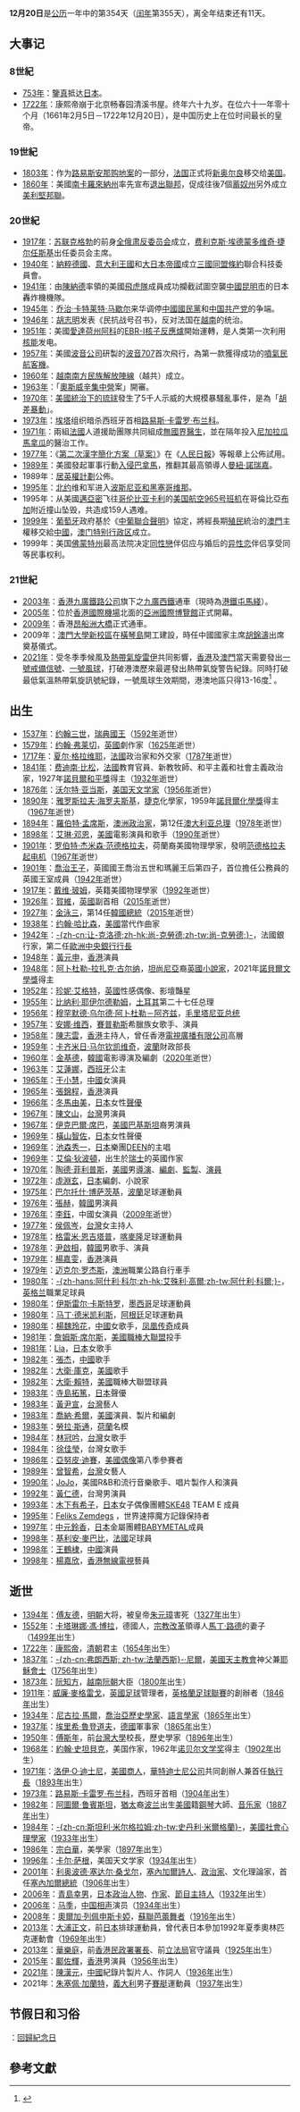 {{noteTA
|1=zh-hans:马哈蒂尔·本·穆罕默德; zh-hant:馬哈蒂爾·本·穆罕默德; zh-sg:马哈迪·莫哈未;
}}
{{DayInMonth|12}}

'''12月20日'''是[[公历|公历]]一年中的第354天（[[闰年|闰年]]第355天），离全年结束还有11天。

== 大事记 ==
=== 8世紀 ===
* [[753年|753年]]：[[鑒真|鑒真]]抵达[[日本|日本]]。
* [[1722年|1722年]]：康熙帝崩于北京畅春园清溪书屋。终年六十九岁。在位六十一年零十个月（1661年2月5日－1722年12月20日），是中国历史上在位时间最长的皇帝。

=== 19世紀 ===
* [[1803年|1803年]]：作为[[路易斯安那購地|路易斯安那购地案]]的一部分，[[法国|法国]]正式将[[新奥尔良|新奥尔良]]移交给[[美国|美国]]。
* [[1860年|1860年]]：美國[[南卡羅來納州|南卡羅來納州]]率先宣布[[南北戰爭|退出聯邦]]，促成往後7個[[蓄奴州與自由州|蓄奴州]]另外成立[[美利堅邦聯|美利堅邦聯]]。

=== 20世紀 ===
* [[1917年|1917年]]：[[苏联|苏联]][[克格勃|克格勃]]的前身[[全俄肃反委员会|全俄肃反委员会]]成立，[[费利克斯·埃德蒙多维奇·捷尔任斯基|费利克斯·埃德蒙多维奇·捷尔任斯基]]出任委员会主席。
* [[1940年|1940年]]：[[納粹德國|納粹德國]]、[[意大利王國|意大利王國]]和[[大日本帝國|大日本帝國]]成立[[三國同盟條約|三國同盟條約]]聯合科技委員會。
* [[1941年|1941年]]：由[[陳納德|陳納德]]率領的美國[[飛虎隊|飛虎隊]]成員成功攔截試圖空襲[[中國|中國]][[昆明市|昆明市]]的日本轟炸機機隊。
* [[1945年|1945年]]：[[乔治·卡特莱特·马歇尔|乔治·卡特莱特·马歇尔]]来华调停[[中國國民黨|中國國民黨]]和[[中国共产党|中国共产党]]的争端。
* [[1946年|1946年]]：[[胡志明|胡志明]]发表《民抗战号召书》，反对法国在[[越南|越南]]的统治。
* [[1951年|1951年]]：美國[[愛達荷州|愛達荷州]][[阿科_(愛達荷州)|阿科]]的[[EBR-I|EBR-I]][[核子反應爐|核子反應爐]]開始運轉，是人类第一次利用[[核動力|核能]]发电。
* [[1957年|1957年]]：美國[[波音公司|波音公司]]研製的[[波音707|波音707]]首次飛行，為第一款獲得成功的[[噴射機|噴氣民航客機]]。
* [[1960年|1960年]]：[[越南南方民族解放陣線|越南南方民族解放陣線]]（越共）成立。
* [[1963年|1963年]]：「[[奧斯威辛集中營|奧斯威辛集中營]]案」開審。
* [[1970年|1970年]]：[[美國統治琉球時期|美國統治下的琉球]]發生了5千人示威的大規模暴騷亂事件，是為「[[胡差暴動|胡差暴動]]」。
* [[1973年|1973年]]：[[埃塔|埃塔]]组织暗杀西班牙首相[[路易斯·卡雷罗·布兰科|路易斯·卡雷罗·布兰科]]。
* [[1971年|1971年]]：兩組[[法國|法國]]人道援助團隊共同組成[[無國界醫生|無國界醫生]]，並在隔年投入[[尼加拉瓜|尼加拉瓜]][[馬拿瓜|馬拿瓜]]的醫治工作。
* [[1977年|1977年]]：《[[二簡字|第二次漢字簡化方案（草案）]]》在《[[人民日報|人民日報]]》等報章上公佈試用。
* [[1989年|1989年]]：美國發起軍事行動[[美國入侵巴拿馬|入侵巴拿馬]]，推翻其最高領導人[[曼紐·諾瑞嘉|曼紐·諾瑞嘉]]。
* 1989年：[[居英權計劃|居英權計劃]]公佈。
* [[1995年|1995年]]：[[北大西洋公约组织|北约]]维和军进入[[波斯尼亚和黑塞哥维那|波斯尼亚和黑塞哥维那]]。
* 1995年：从美國[[邁亞密|邁亞密]]飞往[[哥伦比亚|哥伦比亚]][[卡利|卡利]]的[[美國航空965號班機空難|美国航空965号班机]]在哥倫比亞[[布加|布加]]附近撞山坠毁，共造成159人遇难。
* [[1999年|1999年]]：[[葡萄牙|葡萄牙]]政府基於《[[中葡聯合聲明|中葡聯合聲明]]》協定，將經長期[[殖民|殖民]]統治的[[澳門|澳門]]主權移交給[[中國|中國]]，[[澳门特别行政区|澳门特别行政区]]成立。
* 1999年：美国[[佛蒙特州|佛蒙特州]]最高法院决定[[同性戀|同性戀]]伴侣应与婚后的[[异性恋|异性恋]]伴侣享受同等民事权利。

=== 21世紀 ===
* [[2003年|2003年]]：[[香港|香港]][[九廣鐵路公司|九廣鐵路公司]]旗下之[[西鐵綫|九廣西鐵]]通車（現時為[[港鐵|港鐵]][[屯馬綫|屯馬綫]]）。
* [[2005年|2005年]]：位於[[香港國際機場|香港國際機場]]北面的[[亞洲國際博覽館|亞洲國際博覽館]]正式開幕。
* [[2009年|2009年]]：香港[[昂船洲大橋|昂船洲大橋]]正式通車。
* 2009年：[[澳門大學|澳門大學]][[澳門大學新校區|新校區]]在[[橫琴島|橫琴島]]開工建設，時任中國國家主席[[胡錦濤|胡錦濤]]出席奠基儀式。
* [[2021年|2021年]]：受冬季季候風及[[颱風雷伊_(2021年)|熱帶氣旋雷伊]]共同影響，[[香港|香港]]及[[澳門|澳門]]當天需要發出[[一號戒備信號|一號戒備信號]]、[[一號風球_(澳門)|一號風球]]，打破港澳歷來最遲發出熱帶氣旋警告紀錄。同時打破最低氣溫熱帶氣旋訊號紀錄，一號風球生效期間，港澳地區只得13-16度<ref>{{Cite web|title=如果加埋個寒警就真係難得之中嘅難得一見|url=https://www.facebook.com/photo.php?fbid=3312442542316760&set=p.3312442542316760&type=3|date=2021-12-20|newspaper=香港地下天文台Facebook}}</ref> 。

== 出生 ==
* [[1537年|1537年]]：[[约翰三世_(瑞典)|约翰三世]]，[[瑞典國王|瑞典國王]]（[[1592年|1592年]]逝世）
* [[1579年|1579年]]：[[约翰·弗莱切|约翰·弗莱切]]，[[英國|英國]]劇作家（[[1625年|1625年]]逝世）
* [[1717年|1717年]]：[[夏尔·格拉维耶_(韦尔热纳伯爵)|夏尔·格拉维耶]]，[[法國|法國]]政治家和外交家（[[1787年|1787年]]逝世）
* [[1841年|1841年]]：[[费迪南·比松|费迪南·比松]]，[[法國|法國]]教育官員、新教牧師、和平主義和社會主義政治家，1927年[[諾貝爾和平獎|諾貝爾和平獎]]得主（[[1932年|1932年]]逝世）
* [[1876年|1876年]]：[[沃尔特·亚当斯|沃尔特·亚当斯]]，[[美国|美国]][[天文学家|天文学家]]（[[1956年|1956年]]逝世）
* [[1890年|1890年]]：[[雅罗斯拉夫·海罗夫斯基|雅罗斯拉夫·海罗夫斯基]]，[[捷克|捷克]]化學家，1959年[[諾貝爾化學獎|諾貝爾化學獎]]得主（[[1967年|1967年]]逝世）
* [[1894年|1894年]]：[[羅伯特·孟席斯|羅伯特·孟席斯]]，[[澳洲|澳洲]][[政治家|政治家]]，第12任[[澳大利亚总理|澳大利亚总理]]（[[1978年|1978年]]逝世）
* [[1898年|1898年]]：[[艾琳·邓恩|艾琳·邓恩]]，[[美國|美國]]電影演員和歌手（[[1990年|1990年]]逝世）
* [[1901年|1901年]]：[[罗伯特·杰米森·范德格拉夫|罗伯特·杰米森·范德格拉夫]]，荷蘭裔美國物理學家，發明[[范德格拉夫起电机|范德格拉夫起电机]]（[[1967年|1967年]]逝世）
* [[1901年|1901年]]：[[喬治王子_(肯特公爵)|喬治王子]]，英國國王喬治五世和瑪麗王后第四子，首位擔任公務員的英國王室成員（[[1942年|1942年]]逝世）
* [[1917年|1917年]]：[[戴维·玻姆|戴维·玻姆]]，英籍美國物理學家（[[1992年|1992年]]逝世）
* [[1926年|1926年]]：[[賀維|賀維]]，[[英國|英國]]副首相（[[2015年|2015年]]逝世）
* [[1927年|1927年]]：[[金泳三|金泳三]]，第14任[[韓國總統|韓國總統]]（[[2015年|2015年]]逝世）
* [[1938年|1938年]]：[[约翰·哈比森|约翰·哈比森]]，[[美國|美國]]當代作曲家
* [[1942年|1942年]]：[[让-克洛德·特里谢|-{zh-cn:让-克洛德;zh-hk:尚-克勞德;zh-tw:尚-克勞德;}-]]，法國銀行家，第二任[[歐洲中央銀行行長|歐洲中央銀行行長]]
* [[1948年|1948年]]：[[黃元申|黃元申]]，[[香港|香港]]演員
* [[1948年|1948年]]：[[阿卜杜勒-拉扎克·古尔纳|阿卜杜勒-拉扎克·古尔纳]]，[[坦尚尼亞|坦尚尼亞]]裔[[英國|英國]][[小說家|小說家]]，2021年[[諾貝爾文學獎|諾貝爾文學獎]]得主
* [[1952年|1952年]]：[[珍妮·艾格特|珍妮·艾格特]]，[[英國|英國]]性感偶像、影壇豔星
* [[1955年|1955年]]：[[比纳利·耶伊尔德勒姆|比纳利·耶伊尔德勒姆]]，[[土耳其|土耳其]]第二十七任总理
* [[1956年|1956年]]：[[穆罕默德·乌尔德·阿卜杜勒－阿齐兹|穆罕默德·乌尔德·阿卜杜勒－阿齐兹]]，[[毛里塔尼亚总统|毛里塔尼亚总统]]
* [[1957年|1957年]]：[[安娜·维西|安娜·维西]]，[[賽普勒斯|賽普勒斯]]希臘族女歌手、演員
* [[1958年|1958年]]：[[陳志雲|陳志雲]]，[[香港|香港]]主持人，曾任香港[[電視廣播有限公司|電視廣播有限公司]]高層
* [[1959年|1959年]]：[[卡齐米日·马尔钦凯维奇|卡齐米日·马尔钦凯维奇]]，[[波蘭|波蘭]]財政部長
* [[1960年|1960年]]：[[金基德|金基德]]，[[韓國|韓國]]電影導演及編劇（[[2020年|2020年]]逝世）
* [[1963年|1963年]]：[[艾蓮娜_(西班牙公主)|艾蓮娜]]，[[西班牙|西班牙]]公主
* [[1965年|1965年]]：[[于小慧|于小慧]]，[[中國|中國]]女演員
* [[1965年|1965年]]：[[張錦程|張錦程]]，[[香港|香港]]演員
* [[1966年|1966年]]：[[冬馬由美|冬馬由美]]，[[日本|日本]]女性[[日本配音員|聲優]]
* [[1967年|1967年]]：[[陈文山_(演员)|陳文山]]，[[台灣|台灣]]男演員
* [[1967年|1967年]]：[[伊克巴爾·席巴|伊克巴爾·席巴]]，[[美國|美國]][[巴基斯坦|巴基斯坦]]裔男演員
* [[1969年|1969年]]：[[橫山智佐|橫山智佐]]，[[日本|日本]]女性聲優
* [[1969年|1969年]]：[[池森秀一|池森秀一]]，[[日本|日本]]樂團[[DEEN|DEEN]]的主唱
* [[1969年|1969年]]：[[艾倫·狄波頓|艾倫·狄波頓]]，出生於[[瑞士|瑞士]]的英國作家
* [[1970年|1970年]]：[[陶德·菲利普斯|陶德·菲利普斯]]，[[美國|美國]]男[[導演|導演]]、[[編劇|編劇]]、[[監製|監製]]、[[演員|演員]]
* [[1972年|1972年]]：[[虛淵玄|虛淵玄]]，[[日本|日本]]編劇、小說家
* [[1975年|1975年]]：[[巴尔托什·博萨茨基|巴尔托什·博萨茨基]]，[[波蘭|波蘭]]足球運動員
* [[1976年|1976年]]：[[張赫|張赫]]，[[韓國|韓國]]男演員
* [[1976年|1976年]]：[[李钰_(演员)|李鈺]]，中國女演員（[[2009年|2009年]]逝世）
* [[1977年|1977年]]：[[侯佩岑|侯佩岑]]，[[台灣|台灣]]女主持人
* [[1978年|1978年]]：[[格雷米·恩吉塔普|格雷米·恩吉塔普]]，[[喀麥隆|喀麥隆]]足球運動員
* [[1978年|1978年]]：[[尹啟相|尹啟相]]，[[韓國|韓國]]男歌手、演員
* [[1979年|1979年]]：[[楊嘉雯|楊嘉雯]]，[[香港|香港]]演員
* [[1979年|1979年]]：[[迈克尔·罗杰斯|迈克尔·罗杰斯]]，[[澳洲|澳洲]]職業公路自行車手
* [[1980年|1980年]]：[[艾殊利·高爾|-{zh-hans:阿什利·科尔;zh-hk:艾殊利·高爾;zh-tw:阿什利·科爾;}-]]，[[英格兰|英格兰]]職業足球員
* [[1980年|1980年]]：[[伊斯雷尔·卡斯特罗|伊斯雷尔·卡斯特罗]]，[[墨西哥|墨西哥]]足球運動員
* [[1980年|1980年]]：[[马丁·德米凯利斯|马丁·德米凯利斯]]，[[阿根廷|阿根廷]]足球運動員
* [[1980年|1980年]]：[[楊魏玲花|楊魏玲花]]，[[中國|中國]]女歌手，[[凤凰传奇|凤凰传奇]]成員
* [[1981年|1981年]]：[[詹姆斯·席尔斯|詹姆斯·席尔斯]]，[[美國職棒大聯盟|美國職棒大聯盟]]投手
* [[1981年|1981年]]：[[Lia|Lia]]，[[日本|日本]]女歌手
* [[1982年|1982年]]：[[张杰_(大陆歌手)|張杰]]，[[中國|中國]]歌手
* [[1982年|1982年]]：[[大衛·庫克|大衛·庫克]]，[[美國|美國]]歌手
* [[1982年|1982年]]：[[大衛·賴特|大衛·賴特]]，[[美國|美國]]職棒大聯盟球員
* [[1983年|1983年]]：[[寺島拓篤|寺島拓篤]]，[[日本|日本]]聲優
* [[1983年|1983年]]：[[黃尹宣|黃尹宣]]，[[台灣|台灣]]藝人
* [[1983年|1983年]]：[[喬納·希爾|喬納·希爾]]，[[美國|美國]]演員、製片和編劇
* [[1983年|1983年]]：[[勞拉·斯通|勞拉·斯通]]，[[荷蘭|荷蘭]]名模
* [[1984年|1984年]]：[[林冠吟|林冠吟]]，[[台灣|台灣]]女歌手
* [[1984年|1984年]]：[[徐佳瑩|徐佳瑩]]，台灣女歌手
* [[1986年|1986年]]：[[亞努皮·迪賽|亞努皮·迪賽]]，[[美國偶像|美國偶像]]第八季參賽者
* [[1989年|1989年]]：[[曾智希|曾智希]]，[[台灣|台灣]]女藝人
* [[1990年|1990年]]：[[JoJo|JoJo]]，美國R&B和流行音樂歌手、唱片製作人和演員
* [[1992年|1992年]]：[[黃仁德|黃仁德]]，台灣男演員
* [[1993年|1993年]]：[[木下有希子|木下有希子]]，[[日本|日本]]女子偶像團體[[SKE48|SKE48]] TEAM E 成員
* [[1995年|1995年]]：[[Feliks_Zemdegs|Feliks Zemdegs]] ，世界速擰魔方記錄保持者
* [[1997年|1997年]]：[[中元鈴香|中元鈴香]]，[[日本|日本]]金屬團體[[BABYMETAL|BABYMETAL]]成員
* [[1998年|1998年]]：[[基利安·麥巴比|基利安·麥巴比]]，[[法國|法國]]足球員
* [[1998年|1998年]]：[[王鶴棣|王鶴棣]]，[[中國|中國]]演員
* [[1998年|1998年]]：[[楊嘉欣|楊嘉欣]]，[[香港|香港]][[無線電視|無線電視]]藝員

== 逝世 ==
* [[1394年|1394年]]：[[傅友德|傅友德]]，[[明朝|明朝]]大将，被皇帝[[朱元璋|朱元璋]]害死（[[1327年|1327年]]出生）
* [[1552年|1552年]]：[[卡塔琳娜·馮·博拉|卡塔琳娜·馮·博拉]]，德國人，[[宗教改革|宗教改革]]領導人[[馬丁·路德|馬丁·路德]]的妻子（[[1499年|1499年]]出生）
* [[1722年|1722年]]：[[康熙帝|康熙帝]]，[[清朝|清朝]]君主（[[1654年|1654年]]出生）
* [[1837年|1837年]]：[[弗朗西斯·尼尔|-{zh-cn:弗朗西斯; zh-tw:法蘭西斯}-·尼爾]]，[[美國|美國]][[天主教會|天主教會]]神父兼[[耶穌會士|耶穌會士]]（[[1756年|1756年]]出生）
* [[1873年|1873年]]：[[阮知方|阮知方]]，[[越南|越南]][[阮朝|阮朝]]大臣（[[1800年|1800年]]出生）
* [[1911年|1911年]]：[[威廉·麥格雷戈|威廉·麥格雷戈]]，[[英國|英國]][[足球|足球]]管理者，[[英格蘭足球聯賽|英格蘭足球聯賽]]的創辦者（[[1846年|1846年]]出生）
* [[1934年|1934年]]：[[尼古拉·馬爾|尼古拉·馬爾]]，[[喬治亞|喬治亞]][[歷史學家|歷史學家]]、[[語言學家|語言學家]]（[[1865年|1865年]]出生）
* [[1937年|1937年]]：[[埃里希·魯登道夫|埃里希·魯登道夫]]，[[德國|德國]]軍事家（[[1865年|1865年]]出生）
* [[1950年|1950年]]：[[傅斯年|傅斯年]]，前[[國立臺灣大學|台灣大學]]校長，歷史學家（[[1896年|1896年]]出生）
* [[1968年|1968年]]：[[約翰·史坦貝克|約翰·史坦貝克]]，美国作家，1962年[[诺贝尔文学奖|诺贝尔文学奖]]得主（[[1902年|1902年]]出生）
* [[1971年|1971年]]：[[洛伊·O·迪士尼|洛伊·O·迪士尼]]，[[美國|美國]][[商人|商人]]，[[華特迪士尼公司|華特迪士尼公司]]共同創辦人兼首任[[執行長|執行長]]（[[1893年|1893年]]出生）
* [[1973年|1973年]]：[[路易斯·卡雷罗·布兰科|路易斯·卡雷罗·布兰科]]，西班牙首相（[[1904年|1904年]]出生）
* [[1982年|1982年]]：[[阿圖爾·鲁賓斯坦|阿圖爾·鲁賓斯坦]]，[[犹太人|猶太]]裔[[波兰|波兰]]出生[[美國|美國]]籍[[鋼琴|鋼琴]]大師、[[音乐家|音乐家]]（[[1887年|1887年]]出生）
* [[1984年|1984年]]：[[斯坦利·米尔格拉姆|-{zh-cn:斯坦利·米尔格拉姆;zh-tw:史丹利·米爾格蘭}-]]，[[美國|美國]][[社會心理學|社會心理學家]]（[[1933年|1933年]]出生）
* [[1986年|1986年]]：[[宗白華|宗白華]]，美學家（[[1897年|1897年]]出生）
* [[1996年|1996年]]：[[卡尔·萨根|卡尔·萨根]]，美国天文学家（[[1934年|1934年]]出生）
* [[2001年|2001年]]：[[利奥波德·塞达尔·桑戈尔|利奥波德·塞达尔·桑戈尔]]，[[塞內加爾|塞內加爾]][[詩人|詩人]]、[[政治家|政治家]]、文化理論家，首任[[塞內加爾總統|塞內加爾總統]]（[[1906年|1906年]]出生）
* [[2006年|2006年]]：[[青島幸男|青島幸男]]，[[日本|日本]][[政治人物|政治人物]]、[[作家|作家]]、[[節目主持人|節目主持人]]（[[1932年|1932年]]出生）
* [[2006年|2006年]]：[[马季|马季]]，[[中国|中国]][[相声|相声]]演员（[[1934年|1934年]]出生）
* [[2008年|2008年]]：[[奧爾加·列佩申斯卡婭|奧爾加·列佩申斯卡婭]]，[[蘇聯|蘇聯]][[芭蕾舞者|芭蕾舞者]]（[[1916年|1916年]]出生）
* [[2013年|2013年]]：[[大浦正文|大浦正文]]，前[[日本|日本]]排球運動員，曾代表日本參加1992年夏季奧林匹克運動會（[[1969年|1969年]]出生）
* [[2013年|2013年]]：[[華樂庭|華樂庭]]，前[[香港|香港]][[民政事務總署|民政署署長]]、前[[香港立法局|立法局]]官守議員（[[1925年|1925年]]出生）
* [[2015年|2015年]]：[[鄺佐輝|鄺佐輝]]，[[香港|香港]]男演員（[[1956年|1956年]]出生）
* [[2021年|2021年]]：[[陳漢元_(製片人)|陳漢元]]，[[中華人民共和國|中國]]紀錄片製片人、作詞人（[[1936年|1936年]]出生）
* 2021年：[[朱塞佩·加蘭特|朱塞佩·加蘭特]]，[[義大利|義大利]]男子[[賽艇|賽艇]]運動員（[[1937年|1937年]]出生）

== 节假日和习俗 ==
{{MAC}}：[[澳門回歸|回歸紀念日]]

== 參考文獻 ==
{{reflist}}

{{commonscat|20 December}}
{{月份}}